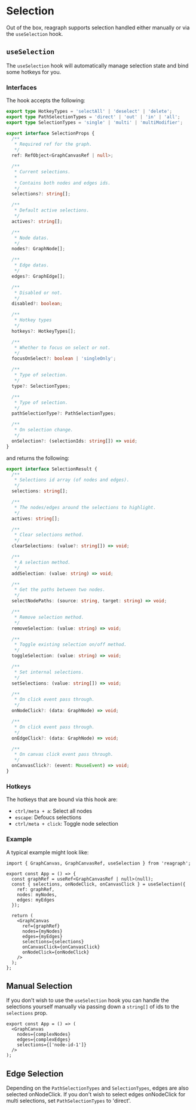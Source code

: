 
<Meta title="Docs/Advanced/Selection" />

# Selection

Out of the box, reagraph supports selection handled either manually or via the `useSelection` hook.

## `useSelection`

The `useSelection` hook will automatically manage selection state and bind some hotkeys for you.

### Interfaces

The hook accepts the following:

```ts
export type HotkeyTypes = 'selectAll' | 'deselect' | 'delete';
export type PathSelectionTypes = 'direct' | 'out' | 'in' | 'all';
export type SelectionTypes = 'single' | 'multi' | 'multiModifier';

export interface SelectionProps {
  /**
   * Required ref for the graph.
   */
  ref: RefObject<GraphCanvasRef | null>;

  /**
   * Current selections.
   *
   * Contains both nodes and edges ids.
   */
  selections?: string[];

  /**
   * Default active selections.
   */
  actives?: string[];

  /**
   * Node datas.
   */
  nodes?: GraphNode[];

  /**
   * Edge datas.
   */
  edges?: GraphEdge[];

  /**
   * Disabled or not.
   */
  disabled?: boolean;

  /**
   * Hotkey types
   */
  hotkeys?: HotkeyTypes[];

  /**
   * Whether to focus on select or not.
   */
  focusOnSelect?: boolean | 'singleOnly';

  /**
   * Type of selection.
   */
  type?: SelectionTypes;

  /**
   * Type of selection.
   */
  pathSelectionType?: PathSelectionTypes;

  /**
   * On selection change.
   */
  onSelection?: (selectionIds: string[]) => void;
}
```

and returns the following:

```ts
export interface SelectionResult {
  /**
   * Selections id array (of nodes and edges).
   */
  selections: string[];

  /**
   * The nodes/edges around the selections to highlight.
   */
  actives: string[];

  /**
   * Clear selections method.
   */
  clearSelections: (value?: string[]) => void;

  /**
   * A selection method.
   */
  addSelection: (value: string) => void;

  /**
   * Get the paths between two nodes.
   */
  selectNodePaths: (source: string, target: string) => void;

  /**
   * Remove selection method.
   */
  removeSelection: (value: string) => void;

  /**
   * Toggle existing selection on/off method.
   */
  toggleSelection: (value: string) => void;

  /**
   * Set internal selections.
   */
  setSelections: (value: string[]) => void;

  /**
   * On click event pass through.
   */
  onNodeClick?: (data: GraphNode) => void;

  /**
   * On click event pass through.
   */
  onEdgeClick?: (data: GraphNode) => void;

  /**
   * On canvas click event pass through.
   */
  onCanvasClick?: (event: MouseEvent) => void;
}
```

### Hotkeys

The hotkeys that are bound via this hook are:

- `ctrl/meta + a`: Select all nodes
- `escape`: Defoucs selections
- `ctrl/meta + click`: Toggle node selection

### Example

A typical example might look like:

```tsx
import { GraphCanvas, GraphCanvasRef, useSelection } from 'reagraph';

export const App = () => {
  const graphRef = useRef<GraphCanvasRef | null>(null);
  const { selections, onNodeClick, onCanvasClick } = useSelection({
    ref: graphRef,
    nodes: myNodes,
    edges: myEdges
  });

  return (
    <GraphCanvas
      ref={graphRef}
      nodes={myNodes}
      edges={myEdges}
      selections={selections}
      onCanvasClick={onCanvasClick}
      onNodeClick={onNodeClick}
    />
  );
};
```

## Manual Selection

If you don't wish to use the `useSelection` hook you can handle the selections yourself manually via
passing down a `string[]` of ids to the `selections` prop.

```tsx
export const App = () => (
  <GraphCanvas
    nodes={complexNodes}
    edges={complexEdges}
    selections={['node-id-1']}
  />
);
```

## Edge Selection

Depending on the `PathSelectionTypes` and `SelectionTypes`, edges are also selected onNodeClick. If you don't wish to select edges onNodeClick for multi selections, set `PathSelectionTypes` to 'direct'.
